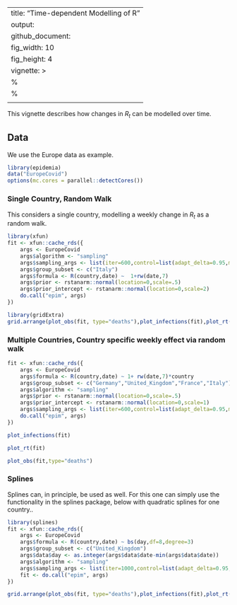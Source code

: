 
---
title: "Time-dependent Modelling of R"
output: 
  github_document:
    fig_width: 10
    fig_height: 4
vignette: >
  %\VignetteIndexEntry{Time-dpendent Modelling of R}
  %\VignetteEngine{knitr::rmarkdown}
  \usepackage[utf8]{inputenc}
---

This vignette describes how changes in $R_t$ can be modelled over time.

## Data

We use the Europe data as example. 
```r
library(epidemia)
data("EuropeCovid")
options(mc.cores = parallel::detectCores())
```

### Single Country, Random Walk

This considers a single country, modelling a weekly change in $R_t$ as a random walk.

```r
library(xfun)
fit <- xfun::cache_rds({
    args <- EuropeCovid
    args$algorithm <- "sampling"
    args$sampling_args <- list(iter=600,control=list(adapt_delta=0.95,max_treedepth=15),seed=79881)
    args$group_subset <- c("Italy")
    args$formula <- R(country,date) ~  1+rw(date,7) 
    args$prior <- rstanarm::normal(location=0,scale=.5)
    args$prior_intercept <- rstanarm::normal(location=0,scale=2)
    do.call("epim", args)
})
```
```r
library(gridExtra)
grid.arrange(plot_obs(fit, type="deaths"),plot_infections(fit),plot_rt(fit),nrow=2)
```

### Multiple Countries, Country specific weekly effect via random walk

```r
fit <- xfun::cache_rds({
    args <- EuropeCovid
    args$formula <- R(country,date) ~ 1+ rw(date,7)*country
    args$group_subset <- c("Germany","United_Kingdom","France","Italy")
    args$algorithm <- "sampling"
    args$prior <- rstanarm::normal(location=0,scale=.5)
    args$prior_intercept <- rstanarm::normal(location=0,scale=1)
    args$sampling_args <- list(iter=600,control=list(adapt_delta=0.95,max_treedepth=15),seed=74756)
    do.call("epim", args)
})
```

```r
plot_infections(fit)
```


```r
plot_rt(fit)
```

```r
plot_obs(fit,type="deaths")
```

### Splines 


Splines can, in principle, be used as well. For this one can simply
use the functionality in the splines package, below with quadratic
splines for one country..


```r
library(splines)
fit <- xfun::cache_rds({
    args <- EuropeCovid
    args$formula <- R(country,date) ~ bs(day,df=8,degree=3)
    args$group_subset <- c("United_Kingdom")
    args$data$day <- as.integer(args$data$date-min(args$data$date))
    args$algorithm <- "sampling"
    args$sampling_args <- list(iter=1000,control=list(adapt_delta=0.95,max_treedepth=15),seed=1231)
    fit <- do.call("epim", args)
})
```

```r
grid.arrange(plot_obs(fit, type="deaths"),plot_infections(fit),plot_rt(fit),nrow=2)
```








